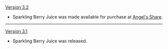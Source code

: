 {{Change History/Header}}
[[Version 3.2]]
* Sparkling Berry Juice was made available for purchase at [[Angel's Share]].
----
[[Version 3.1]]
* Sparkling Berry Juice was released.